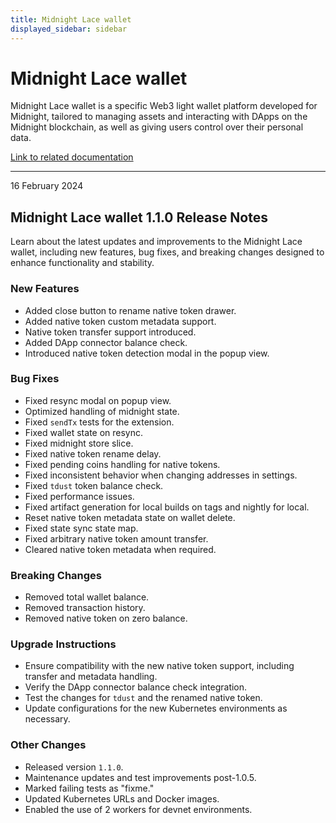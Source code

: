 ```yaml
---
title: Midnight Lace wallet
displayed_sidebar: sidebar
---
```


# Midnight Lace wallet

Midnight Lace wallet is a specific Web3 light wallet platform developed for Midnight, tailored to managing assets and interacting with DApps on the Midnight blockchain, as well as giving users control over their personal data.

[Link to related documentation](https://www.lace.io/)

---

<div 
  style={{
    marginTop: '0',
    fontSize: '1rem',
    fontWeight: 'normal',
    marginBottom: '0.5rem'
  }}
>
  16 February 2024
</div>

## Midnight Lace wallet 1.1.0 Release Notes

Learn about the latest updates and improvements to the Midnight Lace wallet, including new features, bug fixes, and breaking changes designed to enhance functionality and stability.

### New Features

- Added close button to rename native token drawer.  
- Added native token custom metadata support.  
- Native token transfer support introduced.  
- Added DApp connector balance check.  
- Introduced native token detection modal in the popup view.  

### Bug Fixes

- Fixed resync modal on popup view.  
- Optimized handling of midnight state.  
- Fixed `sendTx` tests for the extension.  
- Fixed wallet state on resync.  
- Fixed midnight store slice.  
- Fixed native token rename delay.  
- Fixed pending coins handling for native tokens.  
- Fixed inconsistent behavior when changing addresses in settings.  
- Fixed `tdust` token balance check.  
- Fixed performance issues.  
- Fixed artifact generation for local builds on tags and nightly for local.  
- Reset native token metadata state on wallet delete.  
- Fixed state sync state map.  
- Fixed arbitrary native token amount transfer.  
- Cleared native token metadata when required.  

### Breaking Changes

- Removed total wallet balance.  
- Removed transaction history.  
- Removed native token on zero balance.  

### Upgrade Instructions

- Ensure compatibility with the new native token support, including transfer and metadata handling.  
- Verify the DApp connector balance check integration.  
- Test the changes for `tdust` and the renamed native token.  
- Update configurations for the new Kubernetes environments as necessary.  

### Other Changes

- Released version `1.1.0`.  
- Maintenance updates and test improvements post-1.0.5.  
- Marked failing tests as "fixme."  
- Updated Kubernetes URLs and Docker images.  
- Enabled the use of 2 workers for devnet environments.  
